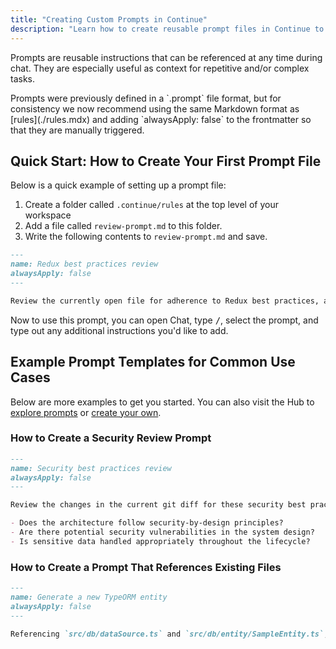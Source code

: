 ```yaml
---
title: "Creating Custom Prompts in Continue"
description: "Learn how to create reusable prompt files in Continue to streamline repetitive tasks, including examples for code reviews, security checks, and entity generation"
---
```


Prompts are reusable instructions that can be referenced at any time during chat. They are especially useful as context for repetitive and/or complex tasks.

<Info>
  Prompts were previously defined in a `.prompt` file format, but for
  consistency we now recommend using the same Markdown format as
  [rules](./rules.mdx) and adding `alwaysApply: false` to the frontmatter so
  that they are manually triggered.
</Info>

## Quick Start: How to Create Your First Prompt File

Below is a quick example of setting up a prompt file:

1. Create a folder called `.continue/rules` at the top level of your workspace
2. Add a file called `review-prompt.md` to this folder.
3. Write the following contents to `review-prompt.md` and save.

```md title="review-prompt.md"
---
name: Redux best practices review
alwaysApply: false
---

Review the currently open file for adherence to Redux best practices, as explained in their style guide at https://redux.js.org/style-guide/.
```

Now to use this prompt, you can open Chat, type <kbd>/</kbd>, select the prompt, and type out any additional instructions you'd like to add.

## Example Prompt Templates for Common Use Cases

Below are more examples to get you started. You can also visit the Hub to [explore prompts](https://hub.continue.dev/explore/prompts) or [create your own](https://hub.continue.dev/new?type=block&blockType=prompts).

### How to Create a Security Review Prompt

```md title="security-review.md"
---
name: Security best practices review
alwaysApply: false
---

Review the changes in the current git diff for these security best practices:

- Does the architecture follow security-by-design principles?
- Are there potential security vulnerabilities in the system design?
- Is sensitive data handled appropriately throughout the lifecycle?
```

### How to Create a Prompt That References Existing Files

```md title="typeorm-entity-generator.md"
---
name: Generate a new TypeORM entity
alwaysApply: false
---

Referencing `src/db/dataSource.ts` and `src/db/entity/SampleEntity.ts`, generate a new TypeORM entity based on the following requirements:
